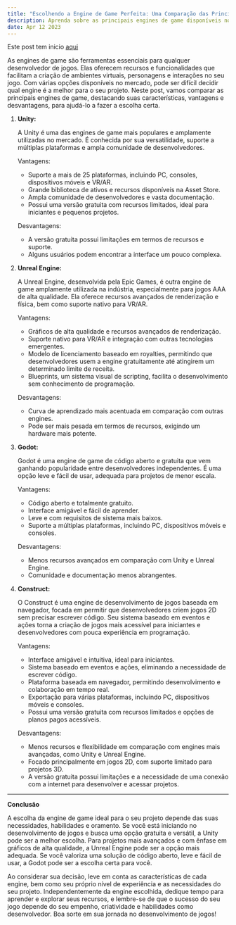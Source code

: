 ```yaml
---
title: "Escolhendo a Engine de Game Perfeita: Uma Comparação das Principais Opções do Mercado"
description: Aprenda sobre as principais engines de game disponíveis no mercado e como escolher a melhor opção para o seu projeto. Neste post, comparamos as funcionalidades, os recursos e os custos de cada uma para ajudá-lo a tomar a decisão certa.
date: Apr 12 2023
---
```


Este post tem inicio [aqui](/posts/gam-e-cod-comparativo-102106042023)

As engines de game são ferramentas essenciais para qualquer desenvolvedor de jogos. Elas oferecem recursos e funcionalidades que facilitam a criação de ambientes virtuais, personagens e interações no seu jogo. Com várias opções disponíveis no mercado, pode ser difícil decidir qual engine é a melhor para o seu projeto. Neste post, vamos comparar as principais engines de game, destacando suas características, vantagens e desvantagens, para ajudá-lo a fazer a escolha certa.

1. **Unity:**

    A Unity é uma das engines de game mais populares e amplamente utilizadas no mercado. É conhecida por sua versatilidade, suporte a múltiplas plataformas e ampla comunidade de desenvolvedores.

    Vantagens:

    - Suporte a mais de 25 plataformas, incluindo PC, consoles, dispositivos móveis e VR/AR.
    - Grande biblioteca de ativos e recursos disponíveis na Asset Store.
    - Ampla comunidade de desenvolvedores e vasta documentação.
    - Possui uma versão gratuita com recursos limitados, ideal para iniciantes e pequenos projetos.

    Desvantagens:

    - A versão gratuita possui limitações em termos de recursos e suporte.
    - Alguns usuários podem encontrar a interface um pouco complexa.

2. **Unreal Engine:**

    A Unreal Engine, desenvolvida pela Epic Games, é outra engine de game amplamente utilizada na indústria, especialmente para jogos AAA de alta qualidade. Ela oferece recursos avançados de renderização e física, bem como suporte nativo para VR/AR.

    Vantagens:

    - Gráficos de alta qualidade e recursos avançados de renderização.
    - Suporte nativo para VR/AR e integração com outras tecnologias emergentes.
    - Modelo de licenciamento baseado em royalties, permitindo que desenvolvedores usem a engine gratuitamente até atingirem um determinado limite de receita.
    - Blueprints, um sistema visual de scripting, facilita o desenvolvimento sem conhecimento de programação.

    Desvantagens:

    - Curva de aprendizado mais acentuada em comparação com outras engines.
    - Pode ser mais pesada em termos de recursos, exigindo um hardware mais potente.

3. **Godot:**

    Godot é uma engine de game de código aberto e gratuita que vem ganhando popularidade entre desenvolvedores independentes. É uma opção leve e fácil de usar, adequada para projetos de menor escala.

    Vantagens:

    - Código aberto e totalmente gratuito.
    - Interface amigável e fácil de aprender.
    - Leve e com requisitos de sistema mais baixos.
    - Suporte a múltiplas plataformas, incluindo PC, dispositivos móveis e consoles.

    Desvantagens:

    - Menos recursos avançados em comparação com Unity e Unreal Engine.
    - Comunidade e documentação menos abrangentes.

4. **Construct:**

    O Construct é uma engine de desenvolvimento de jogos baseada em navegador, focada em permitir que desenvolvedores criem jogos 2D sem precisar escrever código. Seu sistema baseado em eventos e ações torna a criação de jogos mais acessível para iniciantes e desenvolvedores com pouca experiência em programação.

    Vantagens:

    - Interface amigável e intuitiva, ideal para iniciantes.
    - Sistema baseado em eventos e ações, eliminando a necessidade de escrever código.
    - Plataforma baseada em navegador, permitindo desenvolvimento e colaboração em tempo real.
    - Exportação para várias plataformas, incluindo PC, dispositivos móveis e consoles.
    - Possui uma versão gratuita com recursos limitados e opções de planos pagos acessíveis.

    Desvantagens:

    - Menos recursos e flexibilidade em comparação com engines mais avançadas, como Unity e Unreal Engine.
    - Focado principalmente em jogos 2D, com suporte limitado para projetos 3D.
    - A versão gratuita possui limitações e a necessidade de uma conexão com a internet para desenvolver e acessar projetos.

---

**Conclusão**

A escolha da engine de game ideal para o seu projeto depende das suas necessidades, habilidades e oramento. Se você está iniciando no desenvolvimento de jogos e busca uma opção gratuita e versátil, a Unity pode ser a melhor escolha. Para projetos mais avançados e com ênfase em gráficos de alta qualidade, a Unreal Engine pode ser a opção mais adequada. Se você valoriza uma solução de código aberto, leve e fácil de usar, a Godot pode ser a escolha certa para você.

Ao considerar sua decisão, leve em conta as características de cada engine, bem como seu próprio nível de experiência e as necessidades do seu projeto. Independentemente da engine escolhida, dedique tempo para aprender e explorar seus recursos, e lembre-se de que o sucesso do seu jogo depende do seu empenho, criatividade e habilidades como desenvolvedor. Boa sorte em sua jornada no desenvolvimento de jogos!